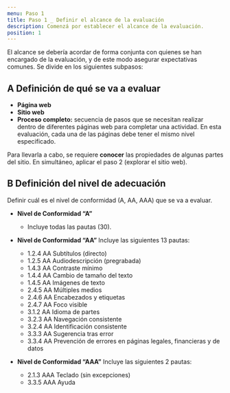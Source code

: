 ```yaml
---
menu: Paso 1
title: Paso 1 _ Definir el alcance de la evaluación
description: Comenzá por establecer el alcance de la evaluación.
position: 1
---
```


El alcance se debería acordar de forma conjunta con quienes se han encargado de la evaluación, y de este modo asegurar expectativas comunes. Se divide en los siguientes subpasos:

## A Definición de qué se va a evaluar

   - **Página web**
   - **Sitio web**
   - **Proceso completo:** secuencia de pasos que se necesitan realizar dentro de diferentes páginas web para completar una actividad. En esta evaluación, cada una de las páginas debe tener el mismo nivel especificado.
      
Para llevarla a cabo, se requiere **conocer** las propiedades de algunas partes del sitio. En simultáneo, aplicar el paso 2 (explorar el sitio web).

## B Definición del nivel de adecuación

Definir cuál es el nivel de conformidad (A, AA, AAA) que se va a evaluar.

 - **Nivel de Conformidad “A”**
    - Incluye todas las pautas (30).

- **Nivel de Conformidad “AA”** Incluye las siguientes 13 pautas:

    * 1.2.4 AA Subtítulos (directo)
    * 1.2.5 AA Audiodescripción (pregrabada)
    * 1.4.3 AA Contraste mínimo
    * 1.4.4 AA Cambio de tamaño del texto
    * 1.4.5 AA Imágenes de texto
    * 2.4.5 AA Múltiples medios
    * 2.4.6 AA Encabezados y etiquetas
    * 2.4.7 AA Foco visible
    * 3.1.2 AA Idioma de partes
    * 3.2.3 AA Navegación consistente
    * 3.2.4 AA Identificación consistente
    * 3.3.3 AA Sugerencia tras error
    * 3.3.4 AA Prevención de errores en páginas legales, financieras y de datos

- **Nivel de Conformidad “AAA”** Incluye las siguientes 2 pautas:
    * 2.1.3 AAA Teclado (sin excepciones)
    * 3.3.5 AAA Ayuda
